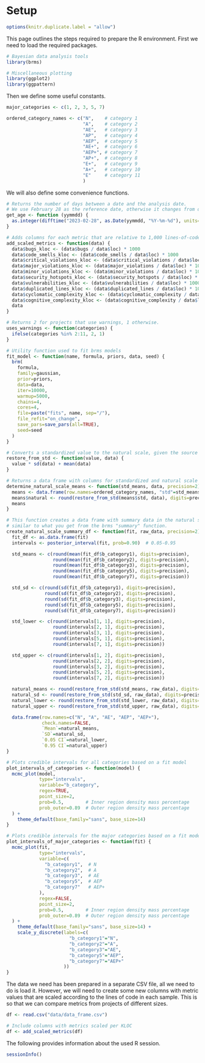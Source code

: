 # Setup

```r
options(knitr.duplicate.label = "allow")
```

This page outlines the steps required to prepare the R environment.
First we need to load the required packages.

```r
# Bayesian data analysis tools
library(brms)

# Miscellaneous plotting
library(ggplot2)
library(ggpattern)
```

Then we define some useful constants.

```r
major_categories <- c(1, 2, 3, 5, 7)

ordered_category_names <- c("N",    # category 1
                            "A",    # category 2
                            "AE",   # category 3
                            "AP",   # category 4
                            "AEP",  # category 5
                            "AE+",  # category 6
                            "AEP+", # category 7
                            "AP+",  # category 8
                            "E+",   # category 9
                            "A+",   # category 10
                            "E"     # category 11
                            )
```

We will also define some convenience functions.

```r
# Returns the number of days between a date and the analysis date.
# We use February 28 as the reference date, otherwise it changes from day-to-day.
get_age <- function (yymmdd) {
  as.integer(difftime("2023-02-28", as.Date(yymmdd, "%Y-%m-%d"), units="days"))
}

# Adds columns for each metric that are relative to 1,000 lines-of-code.
add_scaled_metrics <- function(data) {
  data$bugs_kloc <- (data$bugs / data$loc) * 1000
  data$code_smells_kloc <- (data$code_smells / data$loc) * 1000
  data$critical_violations_kloc <- (data$critical_violations / data$loc) * 1000
  data$major_violations_kloc <- (data$major_violations / data$loc) * 1000
  data$minor_violations_kloc <- (data$minor_violations / data$loc) * 1000
  data$security_hotspots_kloc <- (data$security_hotspots / data$loc) * 1000
  data$vulnerabilities_kloc <- (data$vulnerabilities / data$loc) * 1000
  data$duplicated_lines_kloc <- (data$duplicated_lines / data$loc) * 1000
  data$cyclomatic_complexity_kloc <- (data$cyclomatic_complexity / data$loc) * 1000
  data$cognitive_complexity_kloc <- (data$cognitive_complexity / data$loc) * 1000
  data
}

# Returns 2 for projects that use warnings, 1 otherwise.
uses_warnings <- function(categories) {
  ifelse(categories %in% 2:11, 2, 1)
}

# Utility function used to fit brms models
fit_model <- function(name, formula, priors, data, seed) {
  brm(
    formula,
    family=gaussian,
    prior=priors,
    data=data,
    iter=10000,
    warmup=5000,
    chains=4,
    cores=4,
    file=paste("fits", name, sep="/"),
    file_refit="on_change",
    save_pars=save_pars(all=TRUE),
    seed=seed
  )
}

# Converts a standardized value to the natural scale, given the source data.
restore_from_std <- function(value, data) {
  value * sd(data) + mean(data)
}

# Returns a data frame with columns for standardized and natural scale means
determine_natural_scale_means <- function(std_means, data, precision=2) {
  means <- data.frame(row.names=ordered_category_names, "std"=std_means)
  means$natural <- round(restore_from_std(means$std, data), digits=precision)
  means
}

# This function creates a data frame with summary data in the natural scale,
# similar to what you get from the brms "summary" function.
create_natural_scale_summary_df <- function(fit, raw_data, precision=2) {
  fit_df <- as.data.frame(fit)
  intervals <- posterior_interval(fit, prob=0.90)  # 0.05-0.95

  std_means <- c(round(mean(fit_df$b_category1), digits=precision),
                 round(mean(fit_df$b_category2), digits=precision),
                 round(mean(fit_df$b_category3), digits=precision),
                 round(mean(fit_df$b_category5), digits=precision),
                 round(mean(fit_df$b_category7), digits=precision))

  std_sd <- c(round(sd(fit_df$b_category1), digits=precision),
              round(sd(fit_df$b_category2), digits=precision),
              round(sd(fit_df$b_category3), digits=precision),
              round(sd(fit_df$b_category5), digits=precision),
              round(sd(fit_df$b_category7), digits=precision))

  std_lower <- c(round(intervals[1, 1], digits=precision),
                 round(intervals[2, 1], digits=precision),
                 round(intervals[3, 1], digits=precision),
                 round(intervals[5, 1], digits=precision),
                 round(intervals[7, 1], digits=precision))

  std_upper <- c(round(intervals[1, 2], digits=precision),
                 round(intervals[2, 2], digits=precision),
                 round(intervals[3, 2], digits=precision),
                 round(intervals[5, 2], digits=precision),
                 round(intervals[7, 2], digits=precision))

  natural_means <- round(restore_from_std(std_means, raw_data), digits=precision)
  natural_sd <- round(restore_from_std(std_sd, raw_data), digits=precision)
  natural_lower <- round(restore_from_std(std_lower, raw_data), digits=precision)
  natural_upper <- round(restore_from_std(std_upper, raw_data), digits=precision)

  data.frame(row.names=c("N", "A", "AE", "AEP", "AEP+"),
             check.names=FALSE,
             `Mean`=natural_means,
             `SD`=natural_sd,
             `0.05 CI`=natural_lower,
             `0.95 CI`=natural_upper)
}

# Plots credible intervals for all categories based on a fit model
plot_intervals_of_categories <- function(model) {
  mcmc_plot(model,
            type="intervals",
            variable="b_category",
            regex=TRUE,
            point_size=2,
            prob=0.5,        # Inner region density mass percentage
            prob_outer=0.89  # Outer region density mass percentage
  ) +
    theme_default(base_family="sans", base_size=14)
}

# Plots credible intervals for the major categories based on a fit model
plot_intervals_of_major_categories <- function(fit) {
  mcmc_plot(fit,
            type="intervals",
            variable=c(
              "b_category1",  # N
              "b_category2",  # A
              "b_category3",  # AE
              "b_category5",  # AEP
              "b_category7"   # AEP+
            ),
            regex=FALSE,
            point_size=2,
            prob=0.5,        # Inner region density mass percentage
            prob_outer=0.89  # Outer region density mass percentage
  ) +
    theme_default(base_family="sans", base_size=14) + 
    scale_y_discrete(labels=c(
                       "b_category1"="N",
                       "b_category2"="A",
                       "b_category3"="AE",
                       "b_category5"="AEP",
                       "b_category7"="AEP+"
                     ))
}
```

The data we need has been prepared in a separate CSV file, all we need to do is load it. However, we will need to create some new columns with metric values that are scaled according to the lines of code in each sample. This is so that we can compare metrics from projects of different sizes.

```r
df <- read.csv("data/data_frame.csv")

# Include columns with metrics scaled per KLOC
df <- add_scaled_metrics(df)
```

The following provides information about the used R session.

```r
sessionInfo()
```
